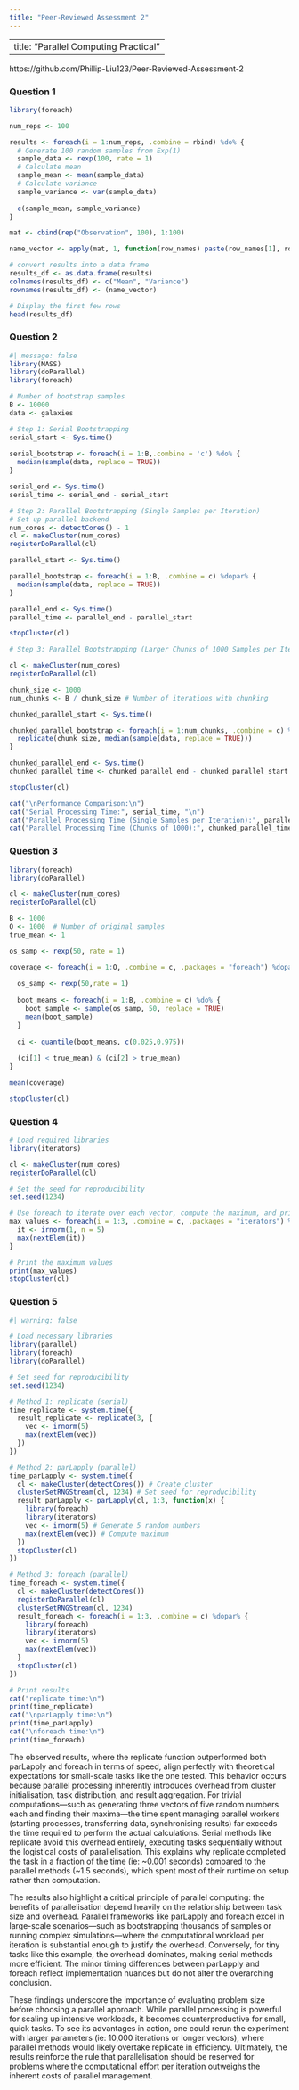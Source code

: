 ```yaml
---
title: "Peer-Reviewed Assessment 2"
---
```


---
title: "Parallel Computing Practical"
---

https://github.com/Phillip-Liu123/Peer-Reviewed-Assessment-2

### Question 1

```r
library(foreach)

num_reps <- 100

results <- foreach(i = 1:num_reps, .combine = rbind) %do% {
  # Generate 100 random samples from Exp(1)
  sample_data <- rexp(100, rate = 1)
  # Calculate mean
  sample_mean <- mean(sample_data) 
  # Calculate variance
  sample_variance <- var(sample_data) 
  
  c(sample_mean, sample_variance)
}

mat <- cbind(rep("Observation", 100), 1:100)

name_vector <- apply(mat, 1, function(row_names) paste(row_names[1], row_names[2]))

# convert results into a data frame
results_df <- as.data.frame(results)
colnames(results_df) <- c("Mean", "Variance")
rownames(results_df) <- (name_vector)

# Display the first few rows
head(results_df)

```

### Question 2

```r
#| message: false
library(MASS)
library(doParallel)
library(foreach)

# Number of bootstrap samples
B <- 10000
data <- galaxies

# Step 1: Serial Bootstrapping
serial_start <- Sys.time()
  
serial_bootstrap <- foreach(i = 1:B,.combine = 'c') %do% {
  median(sample(data, replace = TRUE))
}

serial_end <- Sys.time()
serial_time <- serial_end - serial_start

# Step 2: Parallel Bootstrapping (Single Samples per Iteration)
# Set up parallel backend
num_cores <- detectCores() - 1 
cl <- makeCluster(num_cores)
registerDoParallel(cl)

parallel_start <- Sys.time()

parallel_bootstrap <- foreach(i = 1:B, .combine = c) %dopar% {
  median(sample(data, replace = TRUE))
}

parallel_end <- Sys.time()
parallel_time <- parallel_end - parallel_start

stopCluster(cl)

# Step 3: Parallel Bootstrapping (Larger Chunks of 1000 Samples per Iteration)

cl <- makeCluster(num_cores)
registerDoParallel(cl)

chunk_size <- 1000
num_chunks <- B / chunk_size # Number of iterations with chunking

chunked_parallel_start <- Sys.time()

chunked_parallel_bootstrap <- foreach(i = 1:num_chunks, .combine = c) %dopar% {
  replicate(chunk_size, median(sample(data, replace = TRUE)))
}

chunked_parallel_end <- Sys.time()
chunked_parallel_time <- chunked_parallel_end - chunked_parallel_start

stopCluster(cl)

cat("\nPerformance Comparison:\n")
cat("Serial Processing Time:", serial_time, "\n")
cat("Parallel Processing Time (Single Samples per Iteration):", parallel_time, "\n")
cat("Parallel Processing Time (Chunks of 1000):", chunked_parallel_time, "\n")
```

### Question 3

```r
library(foreach)
library(doParallel)

cl <- makeCluster(num_cores)
registerDoParallel(cl)

B <- 1000
O <- 1000  # Number of original samples
true_mean <- 1

os_samp <- rexp(50, rate = 1)

coverage <- foreach(i = 1:O, .combine = c, .packages = "foreach") %dopar% {
  
  os_samp <- rexp(50,rate = 1)
  
  boot_means <- foreach(i = 1:B, .combine = c) %do% {
    boot_sample <- sample(os_samp, 50, replace = TRUE)
    mean(boot_sample)
  }
  
  ci <- quantile(boot_means, c(0.025,0.975))
  
  (ci[1] < true_mean) & (ci[2] > true_mean)
}

mean(coverage)

stopCluster(cl)

```

### Question 4

```r
# Load required libraries
library(iterators)

cl <- makeCluster(num_cores)
registerDoParallel(cl)

# Set the seed for reproducibility
set.seed(1234)

# Use foreach to iterate over each vector, compute the maximum, and print the results
max_values <- foreach(i = 1:3, .combine = c, .packages = "iterators") %dopar% {
  it <- irnorm(1, n = 5)
  max(nextElem(it))
}

# Print the maximum values
print(max_values)
stopCluster(cl)

```

### Question 5
```r
#| warning: false

# Load necessary libraries
library(parallel)
library(foreach)
library(doParallel)

# Set seed for reproducibility
set.seed(1234)

# Method 1: replicate (serial)
time_replicate <- system.time({
  result_replicate <- replicate(3, {
    vec <- irnorm(5)
    max(nextElem(vec))
  })
})

# Method 2: parLapply (parallel)
time_parLapply <- system.time({
  cl <- makeCluster(detectCores()) # Create cluster
  clusterSetRNGStream(cl, 1234) # Set seed for reproducibility
  result_parLapply <- parLapply(cl, 1:3, function(x) {
    library(foreach)
    library(iterators)
    vec <- irnorm(5) # Generate 5 random numbers
    max(nextElem(vec)) # Compute maximum
  })                                
  stopCluster(cl)                   
})

# Method 3: foreach (parallel)
time_foreach <- system.time({
  cl <- makeCluster(detectCores())
  registerDoParallel(cl)
  clusterSetRNGStream(cl, 1234)
  result_foreach <- foreach(i = 1:3, .combine = c) %dopar% {
    library(foreach)
    library(iterators)
    vec <- irnorm(5)
    max(nextElem(vec))
  }
  stopCluster(cl)
})

# Print results
cat("replicate time:\n")
print(time_replicate)
cat("\nparLapply time:\n")
print(time_parLapply)
cat("\nforeach time:\n")
print(time_foreach)
```
The observed results, where the replicate function outperformed both parLapply and foreach in terms of speed, align perfectly with theoretical expectations for small-scale tasks like the one tested. This behavior occurs because parallel processing inherently introduces overhead from cluster initialisation, task distribution, and result aggregation. For trivial computations—such as generating three vectors of five random numbers each and finding their maxima—the time spent managing parallel workers (starting processes, transferring data, synchronising results) far exceeds the time required to perform the actual calculations. Serial methods like replicate avoid this overhead entirely, executing tasks sequentially without the logistical costs of parallelisation. This explains why replicate completed the task in a fraction of the time (ie: ~0.001 seconds) compared to the parallel methods (~1.5 seconds), which spent most of their runtime on setup rather than computation.

The results also highlight a critical principle of parallel computing: the benefits of parallelisation depend heavily on the relationship between task size and overhead. Parallel frameworks like parLapply and foreach excel in large-scale scenarios—such as bootstrapping thousands of samples or running complex simulations—where the computational workload per iteration is substantial enough to justify the overhead. Conversely, for tiny tasks like this example, the overhead dominates, making serial methods more efficient. The minor timing differences between parLapply and foreach reflect implementation nuances but do not alter the overarching conclusion.

These findings underscore the importance of evaluating problem size before choosing a parallel approach. While parallel processing is powerful for scaling up intensive workloads, it becomes counterproductive for small, quick tasks. To see its advantages in action, one could rerun the experiment with larger parameters (ie: 10,000 iterations or longer vectors), where parallel methods would likely overtake replicate in efficiency. Ultimately, the results reinforce the rule that parallelisation should be reserved for problems where the computational effort per iteration outweighs the inherent costs of parallel management.